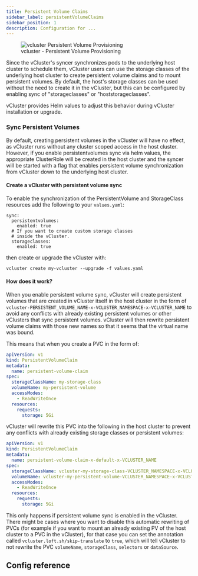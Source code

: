 ```yaml
---
title: Persistent Volume Claims
sidebar_label: persistentVolumeClaims
sidebar_position: 1
description: Configuration for ...
---
```





<figure>
  <img src="/docs/media/diagrams/vcluster-persistent-volume-provisioning.svg" alt="vcluster Persistent Volume Provisioning" />
  <figcaption>vcluster - Persistent Volume Provisioning</figcaption>
</figure>

Since the vCluster's syncer synchronizes pods to the underlying host cluster to schedule them, vCluster users can use the storage classes of the underlying host cluster to create persistent volume claims and to mount persistent volumes. By default, the host's storage classes can be used without the need to create it in the vCluster, but this can be configured by enabling sync of "storageclasses" or "hoststorageclasses".

vCluster provides Helm values to adjust this behavior during vCluster installation or upgrade.

### Sync Persistent Volumes

By default, creating persistent volumes in the vCluster will have no effect, as vCluster runs without any cluster scoped access in the host cluster. However, if you enable persistentvolumes sync via helm values, the appropriate ClusterRole will be created in the host cluster and the syncer will be started with a flag that enables persistent volume synchronization from vCluster down to the underlying host cluster.

#### Create a vCluster with persistent volume sync

To enable the synchronization of the PersistentVolume and StorageClass resources add the following to your `values.yaml`:
```
sync:
  persistentvolumes:
    enabled: true
  # If you want to create custom storage classes
  # inside the vCluster.
  storageclasses:
    enabled: true
```
then create or upgrade the vCluster with:

```
vcluster create my-vcluster --upgrade -f values.yaml
```

#### How does it work?

When you enable persistent volume sync, vCluster will create persistent volumes that are created in vCluster itself in the host cluster in the form of `vcluster-PERSISTENT_VOLUME_NAME-x-VCLUSTER_NAMESPACE-x-VCLUSTER_NAME` to avoid any conflicts with already existing persistent volumes or other vClusters that sync persistent volumes. vCluster will then rewrite persistent volume claims with those new names so that it seems that the virtual name was bound.

This means that when you create a PVC in the form of:

```yaml
apiVersion: v1
kind: PersistentVolumeClaim
metadata:
  name: persistent-volume-claim
spec:
  storageClassName: my-storage-class
  volumeName: my-persistent-volume
  accessModes:
    - ReadWriteOnce
  resources:
    requests:
      storage: 5Gi
```

vCluster will rewrite this PVC into the following in the host cluster to prevent any conflicts with already existing storage classes or persistent volumes:
```yaml
apiVersion: v1
kind: PersistentVolumeClaim
metadata:
  name: persistent-volume-claim-x-default-x-VCLUSTER_NAME
spec:
  storageClassName: vcluster-my-storage-class-VCLUSTER_NAMESPACE-x-VCLUSTER_NAME
  volumeName: vcluster-my-persistent-volume-VCLUSTER_NAMESPACE-x-VCLUSTER_NAME
  accessModes:
    - ReadWriteOnce
  resources:
    requests:
      storage: 5Gi
```

This only happens if persistent volume sync is enabled in the vCluster. There might be cases where you want to disable this automatic rewriting of PVCs (for example if you want to mount an already existing PV of the host cluster to a PVC in the vCluster), for that case you can set the annotation called `vcluster.loft.sh/skip-translate` to `true`, which will tell vCluster to not rewrite the PVC `volumeName`, `storageClass`, `selectors` or `dataSource`.

## Config reference

<EnableSwitch/>